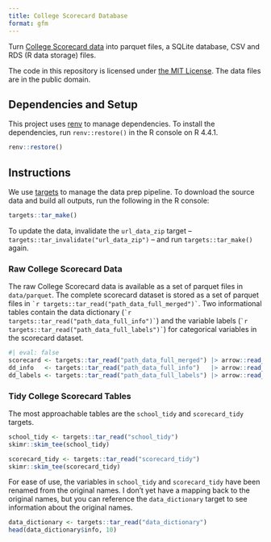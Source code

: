 ```yaml
---
title: College Scorecard Database
format: gfm
---
```


Turn [College Scorecard data](https://collegescorecard.ed.gov/data/) into parquet files, a SQLite database, CSV and RDS (R data storage) files.

The code in this repository is licensed under [the MIT License](https://mit-license.org/). The data files are in the public domain.

## Dependencies and Setup

This project uses [renv](https://rstudio.github.io/renv/) to manage dependencies. To install the dependencies, run `renv::restore()` in the R console on R 4.4.1.

```r
renv::restore()
```

## Instructions

We use [targets](https://docs.ropensci.org/targets/) to manage the data prep pipeline. To download the source data and build all outputs, run the following in the R console:

```r
targets::tar_make()
```

To update the data, invalidate the `url_data_zip` target -- `targets::tar_invalidate("url_data_zip")` -- and run `targets::tar_make()` again.

### Raw College Scorecard Data

The raw College Scorecard data is available as a set of parquet files in `data/parquet`. The complete scorecard dataset is stored as a set of parquet files in `` `r targets::tar_read("path_data_full_merged")` ``. Two informational tables contain the data dictionary (`` `r targets::tar_read("path_data_full_info")` ``) and the variable labels (`` `r targets::tar_read("path_data_full_labels")` ``) for categorical variables in the scorecard dataset.

```r
#| eval: false
scorecard <- targets::tar_read("path_data_full_merged") |> arrow::read_dataset()
dd_info   <- targets::tar_read("path_data_full_info")   |> arrow::read_parquet()
dd_labels <- targets::tar_read("path_data_full_labels") |> arrow::read_parquet()
```

### Tidy College Scorecard Tables

The most approachable tables are the `school_tidy` and `scorecard_tidy` targets.

```r
school_tidy <- targets::tar_read("school_tidy")
skimr::skim_tee(school_tidy)
```

```r
scorecard_tidy <- targets::tar_read("scorecard_tidy")
skimr::skim_tee(scorecard_tidy)
```

For ease of use, the variables in `school_tidy` and `scorecard_tidy` have been renamed from the original names. I don't yet have a mapping back to the original names, but you can reference the `data_dictionary` target to see information about the original names.

```r
data_dictionary <- targets::tar_read("data_dictionary")
head(data_dictionary$info, 10)
```
